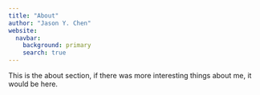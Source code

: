 ```yaml
---
title: "About"
author: "Jason Y. Chen"
website:
  navbar:
    background: primary 
    search: true
---
```


This is the about section, if there was more interesting things about me, it would be here.

```r
```

